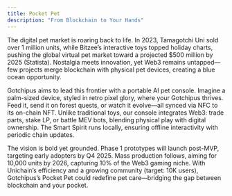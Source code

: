 ```yaml
---
title: Pocket Pet
description: "From Blockchain to Your Hands"
---
```



The digital pet market is roaring back to life. In 2023, Tamagotchi Uni sold over 1 million units, 
while Bitzee’s interactive toys topped holiday charts, 
pushing the global virtual pet market toward a projected $500 million by 2025 (Statista). 
Nostalgia meets innovation, yet Web3 remains untapped—few projects merge blockchain with physical pet devices, creating a blue ocean opportunity.


Gotchipus aims to lead this frontier with a portable AI pet console. 
Imagine a palm-sized device, styled in retro pixel glory, where your Gotchipus thrives. Feed it, send it on forest quests, 
or watch it evolve—all synced via NFC to its on-chain NFT. Unlike traditional toys, 
our console integrates Web3: trade parts, stake LP, or battle MEV bots, 
blending physical play with digital ownership. The Smart Spirit runs locally, 
ensuring offline interactivity with periodic chain updates.


The vision is bold yet grounded. Phase 1 prototypes will launch post-MVP, targeting early adopters by Q4 2025. 
Mass production follows, aiming for 10,000 units by 2026, capturing 10% of the Web3 gaming niche. With Unichain’s efficiency and a growing community (target: 10K users), 
Gotchipus’s Pocket Pet could redefine pet care—bridging the gap between blockchain and your pocket.